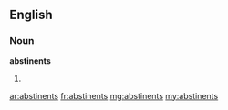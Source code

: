 ==English==

===Noun===
'''abstinents'''

# {{plural of|abstinent}}

[[ar:abstinents]]
[[fr:abstinents]]
[[mg:abstinents]]
[[my:abstinents]]